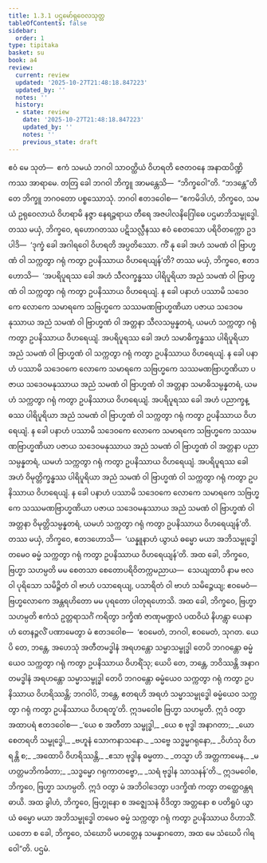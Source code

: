 ```yaml
---
title: 1.3.1 ပဌမော်ရုဝေလသုတ္တ
tableOfContents: false
sidebar:
  order: 1
type: tipitaka
basket: su
book: a4
review:
  current: review
  updated: '2025-10-27T21:48:18.847223'
  updated_by: ''
  notes: ''
  history:
  - state: review
    date: '2025-10-27T21:48:18.847223'
    updated_by: ''
    notes: ''
    previous_state: draft
---
```



<ReviewStatus review={frontmatter.review} showDetails={true} />

<HypothesisAnnotation frontmatter={frontmatter} />

<DynamicBreadcrumb />

<Division number="21" book="a4" e="ch" v="15" p="327">

<Paragraph number="131" book="a4">
ဧဝံ မေ သုတံ—  ဧကံ သမယံ ဘဂဝါ သာဝတ္ထိယံ ဝိဟရတိ ဇေတဝနေ အနာထပိဏ္ဍိကဿ အာရာမေ. တတြ ခေါ ဘဂဝါ ဘိက္ခူ အာမန္တေသိ—  “ဘိက္ခဝေါ”တိ. “ဘဒန္တေ”တိ တေ ဘိက္ခူ ဘဂဝတော ပစ္စဿောသုံ. ဘဂဝါ ဧတဒဝေါစ—
</Paragraph>

<Paragraph number="132" book="a4">
“ဧကမိဒါဟံ, ဘိက္ခဝေ, သမယံ ဥရုဝေလာယံ ဝိဟရာမိ နဇ္ဇာ နေရဉ္ဇရာယ တီရေ အဇပါလနိဂြေါဓေ ပဌမာဘိသမ္ဗုဒ္ဓေါ. တဿ မယှံ, ဘိက္ခဝေ, ရဟောဂတဿ ပဋိသလ္လီနဿ ဧဝံ စေတသော ပရိဝိတက္ကော ဥဒပါဒိ—  ‘ဒုက္ခံ ခေါ အဂါရဝေါ ဝိဟရတိ အပ္ပတိဿော. ကိံ နု ခေါ အဟံ သမဏံ ဝါ ဗြာဟ္မဏံ ဝါ သက္ကတွာ ဂရုံ ကတွာ ဥပနိဿာယ ဝိဟရေယျန်’တိ?
</Paragraph>

<Paragraph number="133" book="a4">
တဿ မယှံ, ဘိက္ခဝေ, ဧတဒဟောသိ—  ‘အပရိပူရဿ ခေါ အဟံ သီလက္ခန္ဓဿ ပါရိပူရိယာ အညံ သမဏံ ဝါ ဗြာဟ္မဏံ ဝါ သက္ကတွာ ဂရုံ ကတွာ ဥပနိဿာယ ဝိဟရေယျံ. န ခေါ ပနာဟံ ပဿာမိ သဒေဝကေ လောကေ သမာရကေ သဗြဟ္မကေ သဿမဏဗြာဟ္မဏိယာ ပဇာယ သဒေဝမနုဿာယ အညံ သမဏံ ဝါ ဗြာဟ္မဏံ ဝါ အတ္တနာ သီလသမ္ပန္နတရံ, ယမဟံ သက္ကတွာ ဂရုံ ကတွာ ဥပနိဿာယ ဝိဟရေယျံ.
</Paragraph>

<Paragraph number="134" book="a4">
အပရိပူရဿ ခေါ အဟံ သမာဓိက္ခန္ဓဿ ပါရိပူရိယာ အညံ သမဏံ ဝါ ဗြာဟ္မဏံ ဝါ သက္ကတွာ ဂရုံ ကတွာ ဥပနိဿာယ ဝိဟရေယျံ. န ခေါ ပနာဟံ ပဿာမိ သဒေဝကေ လောကေ သမာရကေ သဗြဟ္မကေ သဿမဏဗြာဟ္မဏိယာ ပဇာယ သဒေဝမနုဿာယ အညံ သမဏံ ဝါ ဗြာဟ္မဏံ ဝါ အတ္တနာ သမာဓိသမ္ပန္နတရံ, ယမဟံ သက္ကတွာ ဂရုံ ကတွာ ဥပနိဿာယ ဝိဟရေယျံ.
</Paragraph>

<Paragraph number="135" book="a4">
အပရိပူရဿ ခေါ အဟံ ပညာက္ခန္ဓဿ ပါရိပူရိယာ အညံ သမဏံ ဝါ ဗြာဟ္မဏံ ဝါ သက္ကတွာ ဂရုံ ကတွာ ဥပနိဿာယ ဝိဟရေယျံ. န ခေါ ပနာဟံ ပဿာမိ သဒေဝကေ လောကေ သမာရကေ သဗြဟ္မကေ သဿမဏဗြာဟ္မဏိယာ ပဇာယ သဒေဝမနုဿာယ အညံ သမဏံ ဝါ ဗြာဟ္မဏံ ဝါ အတ္တနာ ပညာသမ္ပန္နတရံ, ယမဟံ သက္ကတွာ ဂရုံ ကတွာ ဥပနိဿာယ ဝိဟရေယျံ.
</Paragraph>

<Paragraph number="136" book="a4">
အပရိပူရဿ ခေါ အဟံ ဝိမုတ္တိက္ခန္ဓဿ ပါရိပူရိယာ အညံ သမဏံ ဝါ ဗြာဟ္မဏံ ဝါ သက္ကတွာ ဂရုံ ကတွာ ဥပနိဿာယ ဝိဟရေယျံ. န ခေါ ပနာဟံ ပဿာမိ သဒေဝကေ လောကေ သမာရကေ သဗြဟ္မကေ သဿမဏဗြာဟ္မဏိယာ ပဇာယ သဒေဝမနုဿာယ အညံ သမဏံ ဝါ ဗြာဟ္မဏံ ဝါ အတ္တနာ ဝိမုတ္တိသမ္ပန္နတရံ, ယမဟံ သက္ကတွာ ဂရုံ ကတွာ ဥပနိဿာယ ဝိဟရေယျန်’တိ.
</Paragraph>

<Paragraph number="137" book="a4">
တဿ မယှံ, ဘိက္ခဝေ, ဧတဒဟောသိ—  ‘ယန္နူနာဟံ ယွာယံ ဓမ္မော မယာ အဘိသမ္ဗုဒ္ဓေါ တမေဝ ဓမ္မံ သက္ကတွာ ဂရုံ ကတွာ ဥပနိဿာယ ဝိဟရေယျန်’တိ.
</Paragraph>

<Paragraph number="138" book="a4">
အထ ခေါ, ဘိက္ခဝေ, ဗြဟ္မာ သဟမ္ပတိ မမ စေတသာ စေတောပရိဝိတက္ကမညာယ—  သေယျထာပိ နာမ ဗလဝါ ပုရိသော သမိဉ္ဇိတံ ဝါ ဗာဟံ ပသာရေယျ, ပသာရိတံ ဝါ ဗာဟံ သမိဉ္ဇေယျ; ဧဝမေဝံ—  ဗြဟ္မလောကေ အန္တရဟိတော မမ ပုရတော ပါတုရဟောသိ. အထ ခေါ, ဘိက္ခဝေ, ဗြဟ္မာ သဟမ္ပတိ ဧကံသံ ဥတ္တရာသင်္ဂံ ကရိတွာ ဒက္ခိဏံ ဇာဏုမဏ္ဍလံ ပထဝိယံ နိဟန္တွာ ယေနာဟံ တေနဉ္ဇလိံ ပဏာမေတွာ မံ ဧတဒဝေါစ—  ‘ဧဝမေတံ, ဘဂဝါ, ဧဝမေတံ, သုဂတ. ယေပိ တေ, ဘန္တေ, အဟေသုံ အတီတမဒ္ဓါနံ အရဟန္တော သမ္မာသမ္ဗုဒ္ဓါ တေပိ ဘဂဝန္တော ဓမ္မံယေဝ သက္ကတွာ ဂရုံ ကတွာ ဥပနိဿာယ ဝိဟရိံသု; ယေပိ တေ, ဘန္တေ, ဘဝိဿန္တိ အနာဂတမဒ္ဓါနံ အရဟန္တော သမ္မာသမ္ဗုဒ္ဓါ တေပိ ဘဂဝန္တော ဓမ္မံယေဝ သက္ကတွာ ဂရုံ ကတွာ ဥပနိဿာယ ဝိဟရိဿန္တိ; ဘဂဝါပိ, ဘန္တေ, ဧတရဟိ အရဟံ သမ္မာသမ္ဗုဒ္ဓေါ ဓမ္မံယေဝ သက္ကတွာ ဂရုံ ကတွာ ဥပနိဿာယ ဝိဟရတူ’တိ. ဣဒမဝေါစ ဗြဟ္မာ သဟမ္ပတိ. ဣဒံ ဝတွာ အထာပရံ ဧတဒဝေါစ—
</Paragraph>

<Paragraph number="139" type="verses" book="a4">
_‘ယေ စ အတီတာ သမ္ဗုဒ္ဓါ,_  
_ယေ စ ဗုဒ္ဓါ အနာဂတာ;_  
_ယော စေတရဟိ သမ္ဗုဒ္ဓေါ,_  
_ဗဟူနံ သောကနာသနော._  

</Paragraph>

<Paragraph number="140" type="verses" book="a4">
_သဗ္ဗေ သဒ္ဓမ္မဂရုနော,_  
_ဝိဟံသု ဝိဟရန္တိ စ;_  
_အထောပိ ဝိဟရိဿန္တိ,_  
_ဧသာ ဗုဒ္ဓါန ဓမ္မတာ._  

</Paragraph>

<Paragraph number="141" type="verses" book="a4">
_တသ္မာ ဟိ အတ္တကာမေန,_  
_မဟတ္တမဘိကင်္ခတာ;_  
_သဒ္ဓမ္မော ဂရုကာတဗ္ဗော,_  
_သရံ ဗုဒ္ဓါန သာသနန်’တိ._  

</Paragraph>

<Paragraph number="142" book="a4">
ဣဒမဝေါစ, ဘိက္ခဝေ, ဗြဟ္မာ သဟမ္ပတိ. ဣဒံ ဝတွာ မံ အဘိဝါဒေတွာ ပဒက္ခိဏံ ကတွာ တတ္ထေဝန္တရဓာယိ. အထ ခွါဟံ, ဘိက္ခဝေ, ဗြဟ္မုနော စ အဇ္ဈေသနံ ဝိဒိတွာ အတ္တနော စ ပတိရူပံ ယွာယံ ဓမ္မော မယာ အဘိသမ္ဗုဒ္ဓေါ တမေဝ ဓမ္မံ သက္ကတွာ ဂရုံ ကတွာ ဥပနိဿာယ ဝိဟာသိံ. ယတော စ ခေါ, ဘိက္ခဝေ, သံဃောပိ မဟတ္တေန သမန္နာဂတော, အထ မေ သံဃေပိ ဂါရဝေါ”တိ.

</Paragraph>
</Division>

<Paragraph number="143" type="center" book="a4">
ပဌမံ.
</Paragraph>